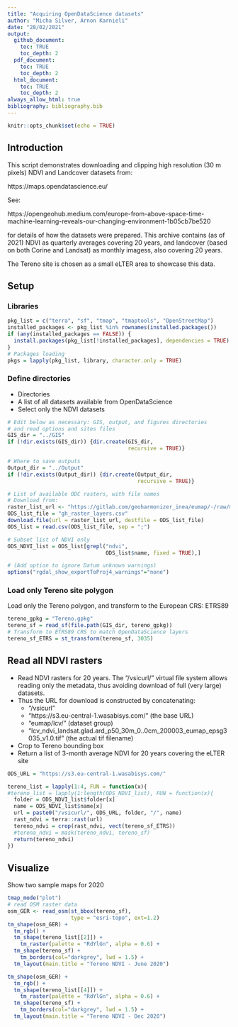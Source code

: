 ```yaml
---
title: "Acquiring OpenDataScience datasets"
author: "Micha Silver, Arnon Karnieli"
date: "28/02/2021"
output:
  github_document:
    toc: TRUE
    toc_depth: 2
  pdf_document:
    toc: TRUE
    toc_depth: 2
  html_document:
    toc: TRUE
    toc_depth: 2
always_allow_html: true
bibliography: bibliography.bib  
---
```


```r
knitr::opts_chunk$set(echo = TRUE)
```

## Introduction

This script demonstrates downloading and clipping high resolution
(30 m pixels) NDVI and Landcover datasets from:

https://maps.opendatascience.eu/

See:

https://opengeohub.medium.com/europe-from-above-space-time-machine-learning-reveals-our-changing-environment-1b05cb7be520

for details of how the datasets were prepared. This archive contains (as of 2021) NDVI as quarterly averages covering 20 years, and landcover (based on both Corine and Landsat) as monthly imagess, also covering 20 years.

The Tereno site is chosen as a small eLTER area to showcase this data.

## Setup

### Libraries
```r
pkg_list = c("terra", "sf", "tmap", "tmaptools", "OpenStreetMap")
installed_packages <- pkg_list %in% rownames(installed.packages())
if (any(installed_packages == FALSE)) {
  install.packages(pkg_list[!installed_packages], dependencies = TRUE)
}
# Packages loading
pkgs = lapply(pkg_list, library, character.only = TRUE)
```

### Define directories

  * Directories
  * A list of all datasets available from OpenDataScience
  * Select only the NDVI datasets
  
```r
# Edit below as necessary: GIS, output, and figures directories
# and read options and sites files
GIS_dir = "../GIS"
if (!dir.exists(GIS_dir)) {dir.create(GIS_dir,
                                      recursive = TRUE)}

# Where to save outputs
Output_dir = "../Output"
if (!dir.exists(Output_dir)) {dir.create(Output_dir,
                                         recursive = TRUE)}

# List of available ODC rasters, with file names
# Download from: 
raster_list_url <- "https://gitlab.com/geoharmonizer_inea/eumap/-/raw/master/gh_raster_layers.csv?inline=false"
ODS_list_file = "gh_raster_layers.csv"
download.file(url = raster_list_url, destfile = ODS_list_file)
ODS_list = read.csv(ODS_list_file, sep = ";")

# Subset list of NDVI only
ODS_NDVI_list = ODS_list[grepl("ndvi",
                               ODS_list$name, fixed = TRUE),]

# (Add option to ignore Datum unknown warnings)
options("rgdal_show_exportToProj4_warnings"="none")
```

### Load only Tereno site polygon

Load only the Tereno polygon, and transform to the European CRS: ETRS89

```r
tereno_gpkg = "Tereno.gpkg"
tereno_sf = read_sf(file.path(GIS_dir, tereno_gpkg))
# Transform to ETRS89 CRS to match OpenDataScience layers
tereno_sf_ETRS = st_transform(tereno_sf, 3035)
```

## Read all NDVI rasters

  * Read NDVI rasters for 20 years. The "/vsicurl/" virtual file system allows reading only the metadata, thus avoiding download of full (very large) datasets.
  * Thus the URL for download is constructed by concatenating:
    - "/vsicurl"
    - "https://s3.eu-central-1.wasabisys.com/" (the base URL)
    - "eumap/lcv/" (dataset group)
    - "lcv_ndvi_landsat.glad.ard_p50_30m_0..0cm_200003_eumap_epsg3035_v1.0.tif" (the actual tif filename)

  * Crop to Tereno bounding box
  * Return a list of 3-month average NDVI for 20 years covering the eLTER site

```r
ODS_URL = "https://s3.eu-central-1.wasabisys.com/"

tereno_list = lapply(1:4, FUN = function(x){
#tereno_list = lapply(1:length(ODS_NDVI_list), FUN = function(x){
  folder = ODS_NDVI_list$folder[x]
  name = ODS_NDVI_list$name[x]
  url = paste0("/vsicurl/", ODS_URL, folder, "/", name)
  rast_ndvi = terra::rast(url)
  tereno_ndvi = crop(rast_ndvi, vect(tereno_sf_ETRS))
  #terena_ndvi = mask(tereno_ndvi, tereno_sf)
  return(tereno_ndvi)
})
```

## Visualize

Show two sample maps for 2020

```r
tmap_mode("plot")
# read OSM raster data
osm_GER <- read_osm(st_bbox(tereno_sf),
                    type = "esri-topo", ext=1.2)
tm_shape(osm_GER) +
  tm_rgb() +
  tm_shape(tereno_list[[2]]) +
    tm_raster(palette = "RdYlGn", alpha = 0.6) +
  tm_shape(tereno_sf) +
    tm_borders(col="darkgrey", lwd = 1.5) +
  tm_layout(main.title = "Tereno NDVI - June 2020")

tm_shape(osm_GER) +
  tm_rgb() +
  tm_shape(tereno_list[[4]]) +
    tm_raster(palette = "RdYlGn", alpha = 0.6) +
  tm_shape(tereno_sf) +
    tm_borders(col="darkgrey", lwd = 1.5) +
  tm_layout(main.title = "Tereno NDVI - Dec 2020")
```